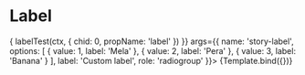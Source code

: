 


<Meta title="Components/RadioGroup/Label" component={VvRadioGroup} />

# Label

<Canvas>
	<Story
		name="Label"
		play={async (ctx) => {
			labelTest(ctx, {
				chid: 0,
				propName: 'label'
			})
		}}
		args={{
			name: 'story-label',
			options: [
				{ value: 1, label: 'Mela' },
				{ value: 2, label: 'Pera' },
				{ value: 3, label: 'Banana' }
			],
			label: 'Custom label',
			role: 'radiogroup'
		}}>
		{Template.bind({})}
	</Story>
</Canvas>
